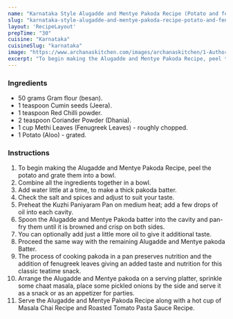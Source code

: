 ---
name: "Karnataka Style Alugadde and Mentye Pakoda Recipe (Potato and fenugreek leaves fritters)"
slug: "karnataka-style-alugadde-and-mentye-pakoda-recipe-potato-and-fenugreek-leaves-fritters"
layout: 'RecipeLayout'
prepTime: "30"
cuisine: "Karnataka"
cuisineSlug: "karnataka"
image: "https://www.archanaskitchen.com/images/archanaskitchen/1-Author/sibyl_sunitha/Karnataka_Style_Alugadde_and_Mentye_Pakoda_Recipe_Potato_and_fenugreek_leaves_fritters.jpg"
excerpt: "To begin making the Alugadde and Mentye Pakoda Recipe, peel the potato and grate them into a bowl"
---

### Ingredients

- 50 grams Gram flour (besan).
- 1 teaspoon Cumin seeds (Jeera).
- 1 teaspoon Red Chilli powder.
- 2 teaspoon Coriander Powder (Dhania).
- 1 cup Methi Leaves (Fenugreek Leaves) - roughly chopped.
- 1 Potato (Aloo) - grated.

### Instructions

1. To begin making the Alugadde and Mentye Pakoda Recipe, peel the potato and grate them into a bowl.
1. Combine all the ingredients together in a bowl.
1. Add water little at a time, to make a thick pakoda batter.
1. Check the salt and spices and adjust to suit your taste.
1. Preheat the Kuzhi Paniyaram Pan on medium heat; add a few drops of oil into each cavity.
1. Spoon the Alugadde and Mentye Pakoda batter into the cavity and pan-fry them until it is browned and crisp on both sides.
1. You can optionally add just a little more oil to give it additional taste.
1. Proceed the same way with the remaining Alugadde and Mentye pakoda Batter.
1. The process of cooking pakoda in a pan preserves nutrition and the addition of fenugreek leaves giving an added taste and nutrition for this classic teatime snack.
1. Arrange the Alugadde and Mentye pakoda on a serving platter, sprinkle some chaat masala, place some pickled onions by the side and serve it as a snack or as an appetizer for parties.
1. Serve the Alugadde and Mentye Pakoda Recipe along with a hot cup of Masala Chai Recipe and Roasted Tomato Pasta Sauce Recipe.
